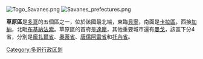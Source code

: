 [[File:Togo_Savanes.png|right]]
[[File:Savanes_prefectures.png|thumb]]

'''草原區'''是[[多哥|多哥]]的五個區之一，位於該國最北端，東臨[[貝寧|貝寧]]，南面是[[卡拉區|卡拉區]]，西接[[加納|加納]]，北毗[[布基納法索|布基納法索]]。草原區的首府是[[達龐|達龐]]，其他重要城市還有[[曼戈|曼戈]]，該區下分4省，分別是[[龐扎爾省|龐扎爾省]]、[[奧蒂省|奧蒂省]]、[[唐儒阿雷省|唐儒阿雷省]]和[[托內省|托內省]]。

{{多哥行政區劃}}

[[Category:多哥行政区划|Category:多哥行政区划]]


{{Togo-stub}}
